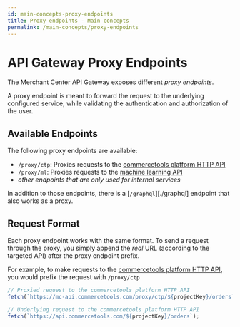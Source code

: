 ```yaml
---
id: main-concepts-proxy-endpoints
title: Proxy endpoints - Main concepts
permalink: /main-concepts/proxy-endpoints
---
```


# API Gateway Proxy Endpoints

The Merchant Center API Gateway exposes different _proxy endpoints_.

A proxy endpoint is meant to forward the request to the underlying configured service, while validating the authentication and authorization of the user.

## Available Endpoints

The following proxy endpoints are available:

- `/proxy/ctp`: Proxies requests to the [commercetools platform HTTP API](https://docs.commercetools.com/http-api.html)
- `/proxy/ml`: Proxies requests to the [machine learning API](https://docs.commercetools.com/http-api-ml.html)
- _other endpoints that are only used for internal services_

In addition to those endpoints, there is a [`/graphql`][./graphql] endpoint that also works as a proxy.

## Request Format

Each proxy endpoint works with the same format. To send a request through the proxy, you simply append the _real_ URL (according to the targeted API) after the proxy endpoint prefix.

For example, to make requests to the [commercetools platform HTTP API](https://docs.commercetools.com/http-api.html), you would prefix the request with `/proxy/ctp`

```js
// Proxied request to the commercetools platform HTTP API
fetch(`https://mc-api.commercetools.com/proxy/ctp/${projectKey}/orders`);

// Underlying request to the commercetools platform HTTP API
fetch(`https://api.commercetools.com/${projectKey}/orders`);
```
